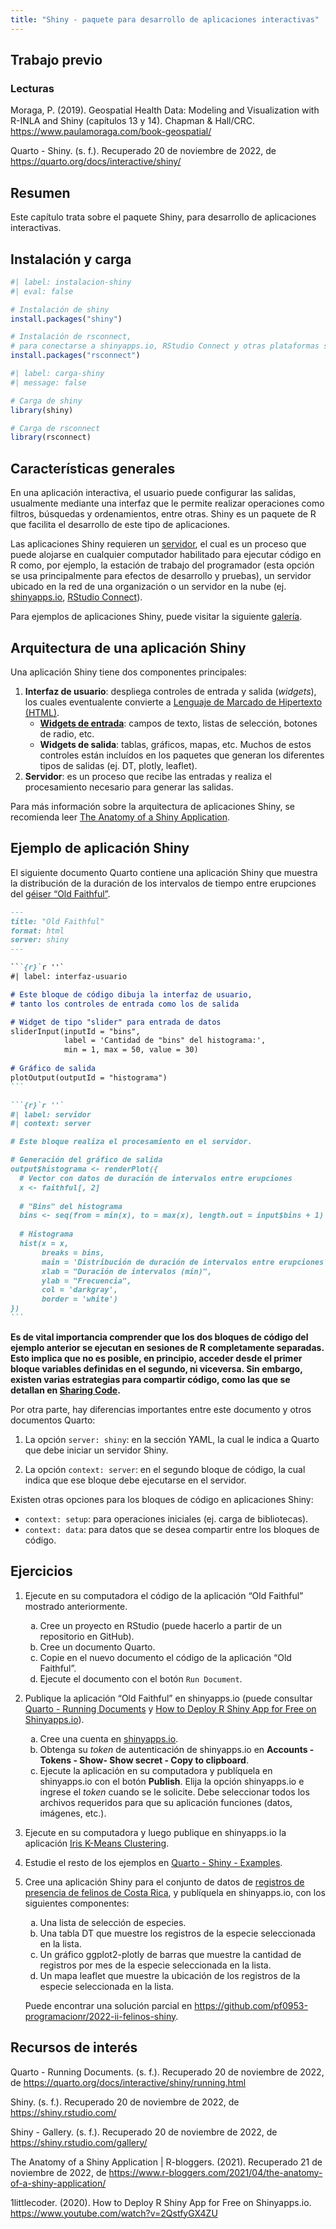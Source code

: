 ```yaml
---
title: "Shiny - paquete para desarrollo de aplicaciones interactivas"
---
```


## Trabajo previo

### Lecturas
Moraga, P. (2019). Geospatial Health Data: Modeling and Visualization with R-INLA and Shiny (capítulos 13 y 14). Chapman & Hall/CRC. [https://www.paulamoraga.com/book-geospatial/](https://www.paulamoraga.com/book-geospatial/)

Quarto - Shiny. (s. f.). Recuperado 20 de noviembre de 2022, de [https://quarto.org/docs/interactive/shiny/](https://quarto.org/docs/interactive/shiny/)


## Resumen
Este capítulo trata sobre el paquete Shiny, para desarrollo de aplicaciones interactivas.

## Instalación y carga

```r
#| label: instalacion-shiny
#| eval: false

# Instalación de shiny
install.packages("shiny")

# Instalación de rsconnect,
# para conectarse a shinyapps.io, RStudio Connect y otras plataformas similares
install.packages("rsconnect")
```

```r
#| label: carga-shiny
#| message: false

# Carga de shiny
library(shiny)

# Carga de rsconnect
library(rsconnect)
```

## Características generales
En una aplicación interactiva, el usuario puede configurar las salidas, usualmente mediante una interfaz que le permite realizar operaciones como filtros, búsquedas y ordenamientos, entre otras. Shiny es un paquete de R que facilita el desarrollo de este tipo de aplicaciones.

Las aplicaciones Shiny requieren un [servidor](https://www.rstudio.com/products/shiny/shiny-server/), el cual es un proceso que puede alojarse en cualquier computador habilitado para ejecutar código en R como, por ejemplo, la estación de trabajo del programador (esta opción se usa principalmente para efectos de desarrollo y pruebas), un servidor ubicado en la red de una organización o un servidor en la nube (ej. [shinyapps.io](https://www.shinyapps.io/), [RStudio Connect](https://www.rstudio.com/products/connect/)).

Para ejemplos de aplicaciones Shiny, puede visitar la siguiente [galería](https://shiny.rstudio.com/gallery/).

## Arquitectura de una aplicación Shiny
Una aplicación Shiny tiene dos componentes principales:

1. **Interfaz de usuario**: despliega controles de entrada y salida (*widgets*), los cuales eventualente convierte a [Lenguaje de Marcado de Hipertexto (HTML)](https://es.wikipedia.org/wiki/HTML).
    - [**Widgets de entrada**](https://shiny.rstudio.com/gallery/widget-gallery.html): campos de texto, listas de selección, botones de radio, etc.
    - **Widgets de salida**: tablas, gráficos, mapas, etc. Muchos de estos controles están incluídos en los paquetes que generan los diferentes tipos de salidas (ej. DT, plotly, leaflet).
    
2. **Servidor**: es un proceso que recibe las entradas y realiza el procesamiento necesario para generar las salidas.

Para más información sobre la arquitectura de aplicaciones Shiny, se recomienda leer [The Anatomy of a Shiny Application](https://www.r-bloggers.com/2021/04/the-anatomy-of-a-shiny-application/).

## Ejemplo de aplicación Shiny
El siguiente documento Quarto contiene una aplicación Shiny que muestra la distribución de la duración de los intervalos de tiempo entre erupciones del [géiser "Old Faithful"](https://rdrr.io/r/datasets/faithful.html).

```` md
---
title: "Old Faithful"
format: html
server: shiny
---

```{r}`r ''`
#| label: interfaz-usuario

# Este bloque de código dibuja la interfaz de usuario,
# tanto los controles de entrada como los de salida

# Widget de tipo "slider" para entrada de datos
sliderInput(inputId = "bins", 
            label = 'Cantidad de "bins" del histograma:', 
            min = 1, max = 50, value = 30)
            
# Gráfico de salida
plotOutput(outputId = "histograma")
```

```{r}`r ''`
#| label: servidor
#| context: server

# Este bloque realiza el procesamiento en el servidor.

# Generación del gráfico de salida
output$histograma <- renderPlot({
  # Vector con datos de duración de intervalos entre erupciones
  x <- faithful[, 2]  
  
  # "Bins" del histograma
  bins <- seq(from = min(x), to = max(x), length.out = input$bins + 1)
  
  # Histograma
  hist(x = x,
       breaks = bins,
       main = 'Distribución de duración de intervalos entre erupciones',
       xlab = "Duración de intervalos (min)",
       ylab = "Frecuencia",
       col = 'darkgray',
       border = 'white')
})
```
````

**Es de vital importancia comprender que los dos bloques de código del ejemplo anterior se ejecutan en sesiones de R completamente separadas. Esto implica que no es posible, en principio, acceder desde el primer bloque variables definidas en el segundo, ni viceversa. Sin embargo, existen varias estrategias para compartir código, como las que se detallan en [Sharing Code](https://quarto.org/docs/interactive/shiny/execution.html#sharing-code).**

Por otra parte, hay diferencias importantes entre este documento y otros documentos Quarto:

1. La opción `server: shiny`: en la sección YAML, la cual le indica a Quarto que debe iniciar un servidor Shiny.

2. La opción `context: server`: en el segundo bloque de código, la cual indica que ese bloque debe ejecutarse en el servidor.

Existen otras opciones para los bloques de código en aplicaciones Shiny:

- `context: setup`: para operaciones iniciales (ej. carga de bibliotecas).
- `context: data`: para datos que se desea compartir entre los bloques de código.

## Ejercicios
1. Ejecute en su computadora el código de la aplicación "Old Faithful" mostrado anteriormente.
    a. Cree un proyecto en RStudio (puede hacerlo a partir de un repositorio en GitHub).
    b. Cree un documento Quarto. 
    c. Copie en el nuevo documento el código de la aplicación "Old Faithful".
    d. Ejecute el documento con el botón `Run Document`.
    
2. Publique la aplicación "Old Faithful" en shinyapps.io (puede consultar [Quarto - Running Documents](https://quarto.org/docs/interactive/shiny/running.html) y [How to Deploy R Shiny App for Free on Shinyapps.io](https://www.youtube.com/watch?v=2QstfyGX4ZU)).
    a. Cree una cuenta en [shinyapps.io](https://www.shinyapps.io/).
    b. Obtenga su *token* de autenticación de shinyapps.io en **Accounts - Tokens - Show- Show secret - Copy to clipboard**.
    c. Ejecute la aplicación en su computadora y publíquela en shinyapps.io con el botón **Publish**. Elija la opción shinyapps.io e ingrese el *token* cuando se le solicite. Debe seleccionar todos los archivos requeridos para que su aplicación funciones (datos, imágenes, etc.). 

3. Ejecute en su computadora y luego publique en shinyapps.io la aplicación [Iris K-Means Clustering](https://quarto.org/docs/interactive/shiny/#custom-layout).

4. Estudie el resto de los ejemplos en [Quarto - Shiny - Examples](https://quarto.org/docs/interactive/shiny/#examples).

5. Cree una aplicación Shiny para el conjunto de datos de [registros de presencia de felinos de Costa Rica](https://doi.org/10.15468/dl.dwpgps), y publíquela en shinyapps.io, con los siguientes componentes:
    a. Una lista de selección de especies.
    b. Una tabla DT que muestre los registros de la especie seleccionada en la lista.
    c. Un gráfico ggplot2-plotly de barras que muestre la cantidad de registros por mes de la especie seleccionada en la lista.
    d. Un mapa leaflet que muestre la ubicación de los registros de la especie seleccionada en la lista.
    
    Puede encontrar una solución parcial en [https://github.com/pf0953-programacionr/2022-ii-felinos-shiny](https://github.com/pf0953-programacionr/2022-ii-felinos-shiny).

## Recursos de interés
Quarto - Running Documents. (s. f.). Recuperado 20 de noviembre de 2022, de [https://quarto.org/docs/interactive/shiny/running.html](https://quarto.org/docs/interactive/shiny/running.html)

Shiny. (s. f.). Recuperado 20 de noviembre de 2022, de [https://shiny.rstudio.com/](https://shiny.rstudio.com/)

Shiny - Gallery. (s. f.). Recuperado 20 de noviembre de 2022, de [https://shiny.rstudio.com/gallery/](https://shiny.rstudio.com/gallery/)

The Anatomy of a Shiny Application | R-bloggers. (2021). Recuperado 21 de noviembre de 2022, de [https://www.r-bloggers.com/2021/04/the-anatomy-of-a-shiny-application/](https://www.r-bloggers.com/2021/04/the-anatomy-of-a-shiny-application/)

1littlecoder. (2020). How to Deploy R Shiny App for Free on Shinyapps.io. [https://www.youtube.com/watch?v=2QstfyGX4ZU](https://www.youtube.com/watch?v=2QstfyGX4ZU)